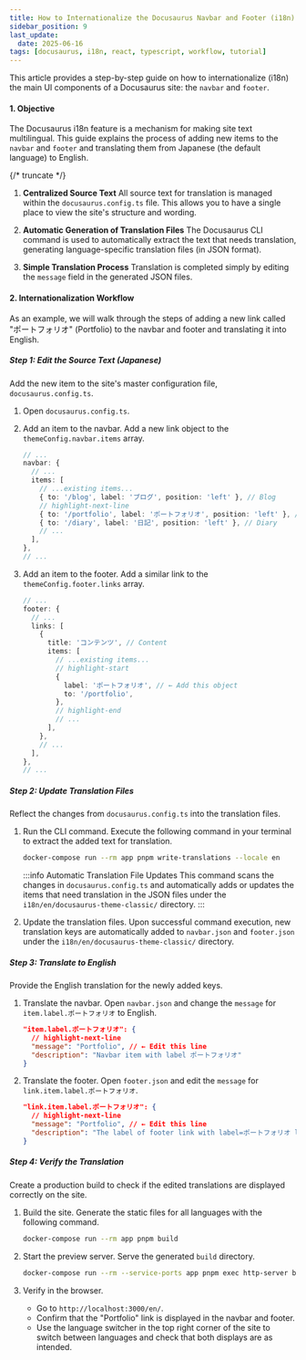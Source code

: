 ```yaml
---
title: How to Internationalize the Docusaurus Navbar and Footer (i18n)
sidebar_position: 9
last_update:
  date: 2025-06-16
tags: [docusaurus, i18n, react, typescript, workflow, tutorial]
---
```


This article provides a step-by-step guide on how to internationalize (i18n) the main UI components of a Docusaurus site: the `navbar` and `footer`.

#### 1. Objective

The Docusaurus i18n feature is a mechanism for making site text multilingual. This guide explains the process of adding new items to the `navbar` and `footer` and translating them from Japanese (the default language) to English.

{/* truncate */}

1.  **Centralized Source Text**
    All source text for translation is managed within the `docusaurus.config.ts` file. This allows you to have a single place to view the site's structure and wording.

2.  **Automatic Generation of Translation Files**
    The Docusaurus CLI command is used to automatically extract the text that needs translation, generating language-specific translation files (in JSON format).

3.  **Simple Translation Process**
    Translation is completed simply by editing the `message` field in the generated JSON files.

#### 2. Internationalization Workflow

As an example, we will walk through the steps of adding a new link called "ポートフォリオ" (Portfolio) to the navbar and footer and translating it into English.

##### Step 1: Edit the Source Text (Japanese)

Add the new item to the site's master configuration file, `docusaurus.config.ts`.

1.  Open `docusaurus.config.ts`.
2.  Add an item to the navbar. Add a new link object to the `themeConfig.navbar.items` array.

    ```typescript title="docusaurus.config.ts"
    // ...
    navbar: {
      // ...
      items: [
        // ...existing items...
        { to: '/blog', label: 'ブログ', position: 'left' }, // Blog
        // highlight-next-line
        { to: '/portfolio', label: 'ポートフォリオ', position: 'left' }, // ← Add this line
        { to: '/diary', label: '日記', position: 'left' }, // Diary
        // ...
      ],
    },
    // ...
    ```

3.  Add an item to the footer. Add a similar link to the `themeConfig.footer.links` array.

    ```typescript title="docusaurus.config.ts"
    // ...
    footer: {
      // ...
      links: [
        {
          title: 'コンテンツ', // Content
          items: [
            // ...existing items...
            // highlight-start
            {
              label: 'ポートフォリオ', // ← Add this object
              to: '/portfolio',
            },
            // highlight-end
            // ...
          ],
        },
        // ...
      ],
    },
    // ...
    ```

##### Step 2: Update Translation Files

Reflect the changes from `docusaurus.config.ts` into the translation files.

1.  Run the CLI command. Execute the following command in your terminal to extract the added text for translation.

    ```bash
    docker-compose run --rm app pnpm write-translations --locale en
    ```

    :::info Automatic Translation File Updates
    This command scans the changes in `docusaurus.config.ts` and automatically adds or updates the items that need translation in the JSON files under the `i18n/en/docusaurus-theme-classic/` directory.
    :::

2.  Update the translation files. Upon successful command execution, new translation keys are automatically added to `navbar.json` and `footer.json` under the `i18n/en/docusaurus-theme-classic/` directory.

##### Step 3: Translate to English

Provide the English translation for the newly added keys.

1.  Translate the navbar. Open `navbar.json` and change the `message` for `item.label.ポートフォリオ` to English.

    ```json title="i18n/en/docusaurus-theme-classic/navbar.json"
    "item.label.ポートフォリオ": {
      // highlight-next-line
      "message": "Portfolio", // ← Edit this line
      "description": "Navbar item with label ポートフォリオ"
    }
    ```

2.  Translate the footer. Open `footer.json` and edit the `message` for `link.item.label.ポートフォリオ`.

    ```json title="i18n/en/docusaurus-theme-classic/footer.json"
    "link.item.label.ポートフォリオ": {
      // highlight-next-line
      "message": "Portfolio", // ← Edit this line
      "description": "The label of footer link with label=ポートフォリオ linking to /portfolio"
    }
    ```

##### Step 4: Verify the Translation

Create a production build to check if the edited translations are displayed correctly on the site.

1.  Build the site. Generate the static files for all languages with the following command.

    ```bash
    docker-compose run --rm app pnpm build
    ```

2.  Start the preview server. Serve the generated `build` directory.

    ```bash
    docker-compose run --rm --service-ports app pnpm exec http-server build --single --port 3000 --host 0.0.0.0
    ```

3.  Verify in the browser.
    *   Go to `http://localhost:3000/en/`.
    *   Confirm that the "Portfolio" link is displayed in the navbar and footer.
    *   Use the language switcher in the top right corner of the site to switch between languages and check that both displays are as intended.
